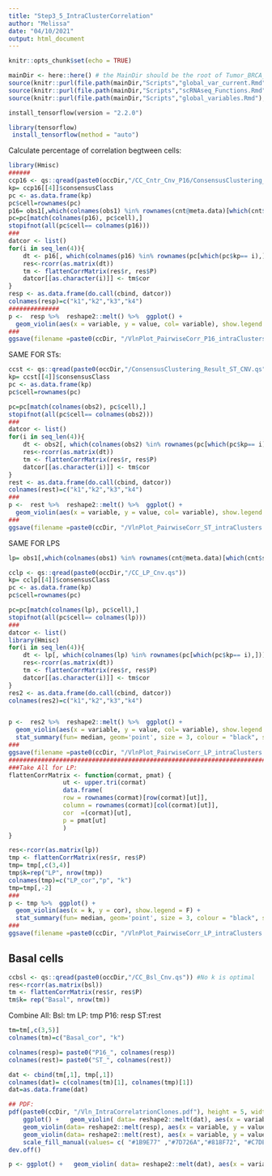 ---
title: "Step3_5_IntraClusterCorrelation"
author: "Melissa"
date: "04/10/2021"
output: html_document
---

```{r setup, include=FALSE}
knitr::opts_chunk$set(echo = TRUE)
```


```{r}
mainDir <- here::here() # the MainDir should be the root of Tumor_BRCA_P53:
source(knitr::purl(file.path(mainDir,"Scripts","global_var_current.Rmd"), quiet=TRUE))
source(knitr::purl(file.path(mainDir,"Scripts","scRNAseq_Functions.Rmd"), quiet=TRUE))
source(knitr::purl(file.path(mainDir,"Scripts","global_variables.Rmd"), quiet=TRUE))
```
```{python}
install_tensorflow(version = "2.2.0")
```


```{r}
library(tensorflow)
 install_tensorflow(method = "auto")
```

Calculate percentage of correlation begtween cells:
```{r}
library(Hmisc)
######
ccp16 <- qs::qread(paste0(occDir,"/CC_Cntr_Cnv_P16/ConsensusClustering_Result_CNV_p16.qs"))
kp= ccp16[[4]]$consensusClass
pc <- as.data.frame(kp)
pc$cell=rownames(pc)
p16= obs1[,which(colnames(obs1) %in% rownames(cnt@meta.data)[which(cnt$subtype=="P16+ Pre-lesional")]  )]
pc=pc[match(colnames(p16), pc$cell),]
stopifnot(all(pc$cell== colnames(p16)))
###
datcor <- list()
for(i in seq_len(4)){
    dt <- p16[, which(colnames(p16) %in% rownames(pc[which(pc$kp== i),]))]
    res<-rcorr(as.matrix(dt))
    tm <- flattenCorrMatrix(res$r, res$P)
    datcor[[as.character(i)]] <- tm$cor
}
resp <- as.data.frame(do.call(cbind, datcor)) 
colnames(resp)=c("k1","k2","k3","k4")
##############
p <-  resp %>%  reshape2::melt() %>%  ggplot() + 
  geom_violin(aes(x = variable, y = value, col= variable), show.legend = F) + themplot 
###
ggsave(filename =paste0(ccDir, "/VlnPlot_PairwiseCorr_P16_intraClusters.pdf"), device = "pdf", plot = p, width = 500, height = 500, dpi = 500, units = "mm" ) 
```

SAME FOR STs:

```{r}
ccst <- qs::qread(paste0(occDir,"/ConsensusClustering_Result_ST_CNV.qs"))
kp= ccst[[4]]$consensusClass
pc <- as.data.frame(kp)
pc$cell=rownames(pc)

pc=pc[match(colnames(obs2), pc$cell),]
stopifnot(all(pc$cell== colnames(obs2)))
###
datcor <- list()
for(i in seq_len(4)){
    dt <- obs2[, which(colnames(obs2) %in% rownames(pc[which(pc$kp== i),]))]
    res<-rcorr(as.matrix(dt))
    tm <- flattenCorrMatrix(res$r, res$P)
    datcor[[as.character(i)]] <- tm$cor
}
rest <- as.data.frame(do.call(cbind, datcor)) 
colnames(rest)=c("k1","k2","k3","k4")
###
p <-  rest %>%  reshape2::melt() %>%  ggplot() + 
  geom_violin(aes(x = variable, y = value, col= variable), show.legend = F) + themplot 
###
ggsave(filename =paste0(ccDir, "/VlnPlot_PairwiseCorr_ST_intraClusters.pdf"), device = "pdf", plot = p, width = 500, height = 500, dpi = 500, units = "mm" ) 
```

SAME FOR LPS

```{r}
lp= obs1[,which(colnames(obs1) %in% rownames(cnt@meta.data)[which(cnt$subtype=="LP")]  )]

cclp <- qs::qread(paste0(occDir,"/CC_LP_Cnv.qs"))
kp= cclp[[4]]$consensusClass
pc <- as.data.frame(kp)
pc$cell=rownames(pc)

pc=pc[match(colnames(lp), pc$cell),]
stopifnot(all(pc$cell== colnames(lp)))
###
datcor <- list()
library(Hmisc)
for(i in seq_len(4)){
    dt <- lp[, which(colnames(lp) %in% rownames(pc[which(pc$kp== i),]))]
    res<-rcorr(as.matrix(dt))
    tm <- flattenCorrMatrix(res$r, res$P)
    datcor[[as.character(i)]] <- tm$cor
}
res2 <- as.data.frame(do.call(cbind, datcor)) 
colnames(res2)=c("k1","k2","k3","k4")


p <-  res2 %>%  reshape2::melt() %>%  ggplot() + 
  geom_violin(aes(x = variable, y = value, col= variable), show.legend = F) + 
  stat_summary(fun= median, geom='point', size = 3, colour = "black", shape = 95,aes(x = variable, y = value))+themplot 
###
ggsave(filename =paste0(ccDir, "/VlnPlot_PairwiseCorr_LP_intraClusters.pdf"), device = "pdf", plot = p, width = 500, height = 500, dpi = 500, units = "mm" ) 
###############################################################################
###Take All for LP:
flattenCorrMatrix <- function(cormat, pmat) {
               ut <- upper.tri(cormat)
               data.frame(
               row = rownames(cormat)[row(cormat)[ut]],
               column = rownames(cormat)[col(cormat)[ut]],
               cor  =(cormat)[ut],
               p = pmat[ut]
               )
}

res<-rcorr(as.matrix(lp))
tmp <- flattenCorrMatrix(res$r, res$P)
tmp= tmp[,c(3,4)]
tmp$k=rep("LP", nrow(tmp))
colnames(tmp)=c("LP_cor","p", "k")
tmp=tmp[,-2]
###
p <- tmp %>%  ggplot() + 
  geom_violin(aes(x = k, y = cor), show.legend = F) + 
  stat_summary(fun= median, geom='point', size = 3, colour = "black", shape = 95,aes(x = k, y = cor))+themplot 
###
ggsave(filename =paste0(ccDir, "/VlnPlot_PairwiseCorr_LP_intraClusters.pdf"), device = "pdf", plot = p, width = 500, height = 500, dpi = 500, units = "mm" ) 

```

## Basal cells
```{r}
ccbsl <- qs::qread(paste0(occDir,"/CC_Bsl_Cnv.qs")) #No k is optimal
res<-rcorr(as.matrix(bsl))
tm <- flattenCorrMatrix(res$r, res$P)
tm$k= rep("Basal", nrow(tm))
```

Combine All:
Bsl: tm
LP: tmp
P16: resp
ST:rest

```{r}
tm=tm[,c(3,5)]
colnames(tm)=c("Basal_cor", "k")

colnames(resp)= paste0("P16_", colnames(resp))
colnames(rest)= paste0("ST_", colnames(rest))
```

```{r}
dat <- cbind(tm[,1], tmp[,1])
colnames(dat)= c(colnames(tm)[1], colnames(tmp)[1])
dat=as.data.frame(dat)

## PDF:
pdf(paste0(ccDir, "/Vln_IntraCorrelatrionClones.pdf"), height = 5, width = 10)
    ggplot() +   geom_violin( data= reshape2::melt(dat), aes(x = variable, y = value, fill= variable), show.legend = F)+
    geom_violin(data= reshape2::melt(resp), aes(x = variable, y = value, fill= variable),show.legend = F )+
    geom_violin(data= reshape2::melt(rest), aes(x = variable, y = value, fill= variable),show.legend = F ) + gtheme+
    scale_fill_manual(values= c( "#1B9E77" ,"#7D726A","#818F72", "#C7DEC1", "#A0D439", "#B0F24E","#CBC2CC", "#B16BB3", "#F277F2", "#A65DA0")) + themplot + xlab("") + ylab("") 
dev.off()
```

```{r}
p <- ggplot() +   geom_violin( data= reshape2::melt(dat), aes(x = variable, y = value, fill= variable), show.legend = F)+ stat_compare_means(data= dat,label = "p.signif", method = "wilcox.test", ref.group = "LP_cor",aes(label=..p.adj..))

```

